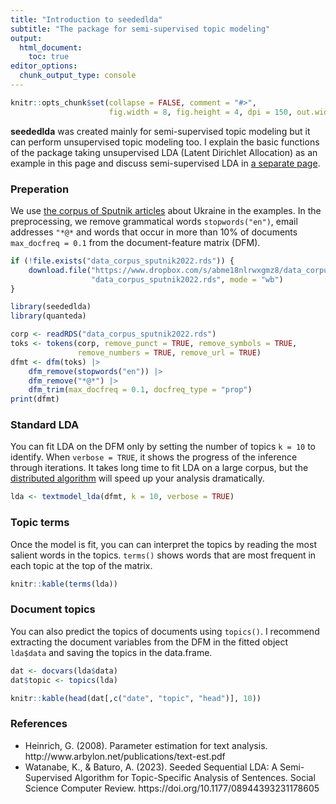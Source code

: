 ```yaml
---
title: "Introduction to seededlda"
subtitle: "The package for semi-supervised topic modeling"
output: 
  html_document:
    toc: true
editor_options: 
  chunk_output_type: console
---
```


```r
knitr::opts_chunk$set(collapse = FALSE, comment = "#>", 
                      fig.width = 8, fig.height = 4, dpi = 150, out.width = 760)
```

**seededlda** was created mainly for semi-supervised topic modeling but it can perform unsupervised topic modeling too. I explain the basic functions of the package taking unsupervised LDA (Latent Dirichlet Allocation) as an example in this page and discuss semi-supervised LDA in [a separate page](seeded.html).

### Preperation

We use [the corpus of Sputnik articles](https://www.dropbox.com/s/abme18nlrwxgmz8/data_corpus_sputnik2022.rds?dl=1) about Ukraine in the examples. In the preprocessing, we remove grammatical words `stopwords("en")`, email addresses `"*@*` and words that occur in more than 10% of documents `max_docfreq = 0.1` from the document-feature matrix (DFM).

```r
if (!file.exists("data_corpus_sputnik2022.rds")) {
    download.file("https://www.dropbox.com/s/abme18nlrwxgmz8/data_corpus_sputnik2022.rds?dl=1",
                  "data_corpus_sputnik2022.rds", mode = "wb")
}
```

```r
library(seededlda)
library(quanteda)

corp <- readRDS("data_corpus_sputnik2022.rds")
toks <- tokens(corp, remove_punct = TRUE, remove_symbols = TRUE, 
               remove_numbers = TRUE, remove_url = TRUE)
dfmt <- dfm(toks) |> 
    dfm_remove(stopwords("en")) |>
    dfm_remove("*@*") |>
    dfm_trim(max_docfreq = 0.1, docfreq_type = "prop")
print(dfmt)
```

### Standard LDA

You can fit LDA on the DFM only by setting the number of topics `k = 10` to identify. When `verbose = TRUE`, it shows the progress of the inference through iterations. It takes long time to fit LDA on a large corpus, but the [distributed algorithm](distributed.html) will speed up your analysis dramatically.

```r
lda <- textmodel_lda(dfmt, k = 10, verbose = TRUE)
```

### Topic terms

Once the model is fit, you can can interpret the topics by reading the most salient words in the topics. `terms()` shows words that are most frequent in each topic at the top of the matrix.

```r
knitr::kable(terms(lda))
```

### Document topics

You can also predict the topics of documents using `topics()`. I recommend extracting the document variables from the DFM in the fitted object `lda$data` and saving the topics in the data.frame. 

```r
dat <- docvars(lda$data)
dat$topic <- topics(lda)
```

```r
knitr::kable(head(dat[,c("date", "topic", "head")], 10))
```

### References

- Heinrich, G. (2008). Parameter estimation for text analysis. http://www.arbylon.net/publications/text-est.pdf
- Watanabe, K., & Baturo, A. (2023). Seeded Sequential LDA: A Semi-Supervised Algorithm for Topic-Specific Analysis of Sentences. Social Science Computer Review. https://doi.org/10.1177/08944393231178605
